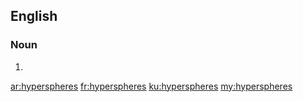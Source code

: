 ==English==

===Noun===
{{head|en|noun plural form}}

# {{plural of|hypersphere|lang=en}}

[[ar:hyperspheres]]
[[fr:hyperspheres]]
[[ku:hyperspheres]]
[[my:hyperspheres]]